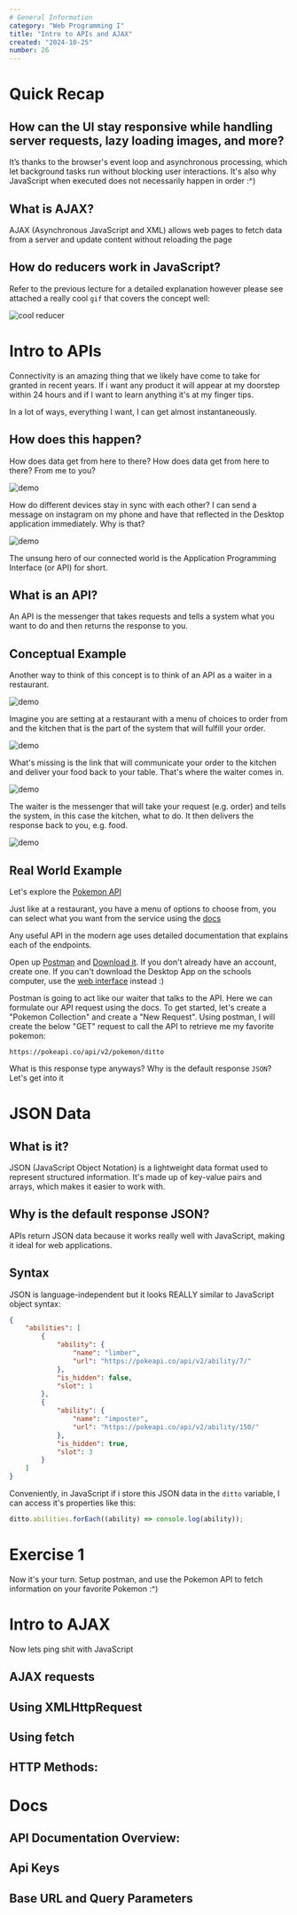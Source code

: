 ```yaml
---
# General Information
category: "Web Programming I"
title: "Intro to APIs and AJAX"
created: "2024-10-25"
number: 26
---
```


# Quick Recap

## How can the UI stay responsive while handling server requests, lazy loading images, and more?

It’s thanks to the browser's event loop and asynchronous processing, which let background tasks run without blocking user interactions. It's also why JavaScript when executed does not necessarily happen in order :^)

## What is AJAX?

AJAX (Asynchronous JavaScript and XML) allows web pages to fetch data from a server and update content without reloading the page

## How do reducers work in JavaScript?

Refer to the previous lecture for a detailed explanation however please see attached a really cool `gif` that covers the concept well:

![cool reducer](./assets/reduce.gif)

# Intro to APIs

Connectivity is an amazing thing that we likely have come to take for granted in recent years. If i want any product it will appear at my doorstep within 24 hours and if I want to learn anything it's at my finger tips.

In a lot of ways, everything I want, I can get almost instantaneously.

## How does this happen?

How does data get from here to there? How does data get from here to there? From me to you?

![demo](./assets/1.png)

How do different devices stay in sync with each other? I can send a message on instagram on my phone and have that reflected in the Desktop application immediately. Why is that?

![demo](./assets/2.png)

The unsung hero of our connected world is the Application Programming Interface (or API) for short.

## What is an API?

An API is the messenger that takes requests and tells a system what you want to do and then returns the response to you.

## Conceptual Example

Another way to think of this concept is to think of an API as a waiter in a restaurant.

![demo](./assets/3.png)

Imagine you are setting at a restaurant with a menu of choices to order from and the kitchen that is the part of the system that will fulfill your order.

![demo](./assets/4.png)

What's missing is the link that will communicate your order to the kitchen and deliver your food back to your table. That's where the waiter comes in.

![demo](./assets/5.png)

The waiter is the messenger that will take your request (e.g. order) and tells the system, in this case the kitchen, what to do. It then delivers the response back to you, e.g. food.

![demo](./assets/6.png)

## Real World Example

Let's explore the [Pokemon API](https://pokeapi.co/)

Just like at a restaurant, you have a menu of options to choose from, you can select what you want from the service using the [docs](https://pokeapi.co/docs/v2)

Any useful API in the modern age uses detailed documentation that explains each of the endpoints.

Open up [Postman](https://www.postman.com/) and [Download it](https://www.postman.com/downloads/). If you don't already have an account, create one. If you can't download the Desktop App on the schools computer, use the [web interface](https://web.postman.co/) instead :)

Postman is going to act like our waiter that talks to the API. Here we can formulate our API request using the docs. To get started, let's create a "Pokemon Collection" and create a "New Request". Using postman, I will create the below "GET" request to call the API to retrieve me my favorite pokemon:

```text
https://pokeapi.co/api/v2/pokemon/ditto
```

What is this response type anyways? Why is the default response `JSON`? Let's get into it

# JSON Data

## What is it?

JSON (JavaScript Object Notation) is a lightweight data format used to represent structured information. It's made up of key-value pairs and arrays, which makes it easier to work with.

## Why is the default response JSON?

APIs return JSON data because it works really well with JavaScript, making it ideal for web applications.

## Syntax

JSON is language-independent but it looks REALLY similar to JavaScript object syntax:

```JSON
{
    "abilities": [
        {
            "ability": {
                "name": "limber",
                "url": "https://pokeapi.co/api/v2/ability/7/"
            },
            "is_hidden": false,
            "slot": 1
        },
        {
            "ability": {
                "name": "imposter",
                "url": "https://pokeapi.co/api/v2/ability/150/"
            },
            "is_hidden": true,
            "slot": 3
        }
    ]
}
```

Conveniently, in JavaScript if i store this JSON data in the `ditto` variable, I can access it's properties like this:

```js
ditto.abilities.forEach((ability) => console.log(ability));
```

# Exercise 1

Now it's your turn. Setup postman, and use the Pokemon API to fetch information on your favorite Pokemon :^)

# Intro to AJAX

Now lets ping shit with JavaScript

## AJAX requests

## Using XMLHttpRequest

## Using fetch

## HTTP Methods:

# Docs

## API Documentation Overview:

## Api Keys

## Base URL and Query Parameters
